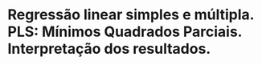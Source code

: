 # Regressão linear simples e múltipla. PLS: Mínimos Quadrados Parciais. Interpretação dos resultados.